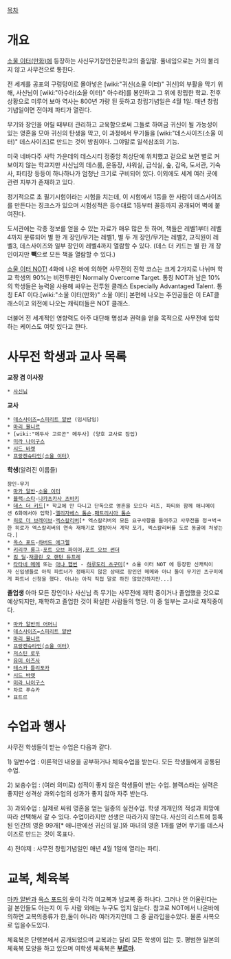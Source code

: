 [[목차]]
= 개요 =
[[소울 이터(만화)]]에 등장하는 사신무기장인전문학교의 줄임말. 풀네임으로는 거의 불리지 않고 사무전으로 통한다. 

전 세계를 공포의 구렁텅이로 몰아넣은 [wiki:"귀신(소울 이터)" 귀신]의 부활을 막기 위해, 사신님이 [wiki:"아수라(소울 이터)" 아수라]를 봉인하고 그 위에 창립한 학교. 전후상황으로 미루어 보아 역사는 800년 가량 된 듯하고 창립기념일은 4월 1일. 매년 창립기념일이면 전야제 파티가 열린다.

무기와 장인을 어릴 때부터 관리하고 교육함으로써 그들로 하여금 귀신이 될 가능성이 있는 영혼을 모아 귀신의 탄생을 막고, 이 과정에서 무기들을 [wiki:"데스사이즈(소울 이터)" 데스사이즈]로 만드는 것이 방침이다. 그야말로 일석삼조의 기능.

미국 네바다주 사막 가운데의 데스시티 정중앙 최상단에 위치했고 겉으로 보면 별로 커 보이지 않는 학교지만 사신님의 데스룸, 운동장, 샤워실, 급식실, 숲, 감옥, 도서관, 기숙사, 파티장 등등이 하나하나가 엄청난 크기로 구비되어 있다. 이외에도 세계 여러 곳에 관련 지부가 존재하고 있다.

정기적으로 초 필기시험이라는 시험을 치는데, 이 시험에서 1등을 한 사람이 데스사이즈를 만든다는 징크스가 있으며 시험성적은 등수대로 1등부터 꼴등까지 공개되어 벽에 붙여진다.

도서관에는 각종 정보를 얻을 수 있는 자료가 매우 많은 듯 하며, 책들은 레벨1부터 레벨4까지 분류되어 별 한 개 장인/무기는 레벨1, 별 두 개 장인/무기는 레벨2, 교직원이 레벨3, 데스사이즈와 일부 장인이 레벨4까지 열람할 수 있다. (데스 더 키드는 별 한 개 장인이지만 '''빽'''으로 모든 책을 열람할 수 있다.)

[[소울 이터 NOT!]] 4화에 나온 바에 의하면 사무전의 진학 코스는 크게 2가지로 나뉘며 학교 학생의 90%는 비전투원인 Normally Overcome Target. 통칭 NOT과 남은 10%의 학생들은 능력을 사용해 싸우는 전투원 클래스 Especially Advantaged Talent. 통칭 EAT 이다.[wiki:"소울 이터(만화)" 소울 이터] 본편에 나오는 주인공들은 이 EAT클래스이고 외전에 나오는 캐릭터들은 NOT 클래스.

더불어 전 세계적인 영향력도 아주 대단해 명성과 권력을 얻을 목적으로 사무전에 입학하는 케이스도 여럿 있다고 한다. 

= 사무전 학생과 교사 목록 =
'''교장 겸 이사장'''
 * [[사신님]]

'''교사'''
 * [[데스사이즈]]=[[스피리트 알반]] (임시담임)
 * [[마리 묠니르]]
 * [wiki:"메두사 고르곤" 메두사] (양호 교사로 잠입)
 * [[미라 나이구스]]
 * [[시드 바렛]]
 * [[프랑켄슈타인(소울 이터)]]

'''학생'''(알려진 이름들)
 장인-무기
 * [[마카 알반]]-[[소울 이터]]
 * [[블랙☆스타]]-[[나카츠카사 츠바키]]
 * [[데스 더 키드]][* 학교에 안 다니고 단독으로 영혼을 모으다 리즈, 파티와 함께 애니메이션 6화에서야 입학]-[[엘리자베스 톰슨]],[[패트리시아 톰슨]]
 * [[히로 더 브레이브]]-[[엑스칼리버]][* 엑스칼리버의 모든 요구사항을 들어주고 사무전을 정ㅋ벅ㅋ한 히로가 엑스칼리버의 연속 재채기로 열받아서 계약 포기, 엑스칼리버를 도로 동굴에 처넣는다.]
 * [[옥스 포드]]-[[하버드 에그렐]]
 * [[키리쿠 룽그]]-[[포트 오브 파이어]],[[포트 오브 썬더]]
 * [[킴 딜]]-[[재클린 오 랜턴 듀프레]]
 * [[타타네 메메]] 또는 [[아냐 햅번]] - [[하루도리 츠구미]][* 소울 이터 NOT 에 등장한 신캐릭이자 신입생들로 아직 파트너가 정해지지 않은 상태로 장인인 메메와 아냐 둘이 무기인 츠구미에게 파트너 신청을 했다. 아냐는 아직 직접 말로 하진 않았긴하지만...]

'''졸업생'''
아마 모든 장인이나 사신님 측 무기는 사무전에 재학 중이거나 졸업했을 것으로 예상되지만, 재학하고 졸업한 것이 확실한 사람들의 명단. 이 중 일부는 교사로 재직중이다.

 * [[마카 알반의 어머니]]
 * [[데스사이즈]]=[[스피리트 알반]]
 * [[마리 묠니르]]
 * [[프랑켄슈타인(소울 이터)]]
 * [[저스틴 로우]]
 * [[유미 아즈사]]
 * [[테스카 틀리포카]]
 * [[시드 바렛]]
 * [[미라 나이구스]]
 * 차르 푸슈카
 * 표트르

= 수업과 행사 =
사무전 학생들이 받는 수업은 다음과 같다.

1) 일반수업 : 이론적인 내용을 공부하거나 체육수업을 받는다. 모든 학생들에게 공통된 수업.

2) 보충수업 : (여러 의미로) 성적이 좋지 않은 학생들이 받는 수업. 블랙스타는 실력은 좋지만 성격상 과외수업의 성과가 좋지 않아 자주 받는다.

3) 과외수업 : 실제로 싸워 영혼을 얻는 일종의 실전수업. 학생 개개인의 적성과 희망에 따라 선택해서 갈 수 있다. 수업이라지만 선생은 따라가지 않는다. 사신의 리스트에 등록된 인간의 영혼 99개[* 애니판에선 귀신의 알.]와 마녀의 영혼 1개를 얻어 무기를 데스사이즈로 만드는 것이 목표다.

4) 전야제 : 사무전 창립기념일인 매년 4월 1일에 열리는 파티.

= 교복, 체육복 =
[[마카 알반]]과 [[옥스 포드]]의 옷이 각각 여교복과 남교복 중 하나다.
그러나 안 어울린다는 걸 본인들도 아는지 이 두 사람 외에는 누구도 입지 않는다.
참고로 NOT에서 나온바에 의하면 교복의종류가 한,둘이 아니라 여러가지인데 그 중 골라입을수있다. 물론 사복으로 입을수도있다.

체육복은 단행본에서 공개되었으며 교복과는 달리 모든 학생이 입는 듯. 평범한 일본의 체육복 모양을 하고 있으며 여학생 체육복은 '''[[부르마]]'''.
